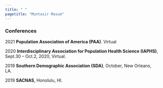 ```yaml
---
title: " "
pagetitle: "Muntasir Masum"
---
```


<link rel="stylesheet" href="styles.css" type="text/css">
<link rel="stylesheet" href="academicicons/css/academicons.min.css"/>

### Conferences

2021  **Population Association of America (PAA)**. Virtual

2020	**Interdisciplinary Association for Population Health Science (IAPHS)**, Sept.30 – Oct.2, 2020, Virtual.

2019	**Southern Demographic Association (SDA)**, October, New Orleans, LA.

2019  **SACNAS**, Honolulu, HI.
